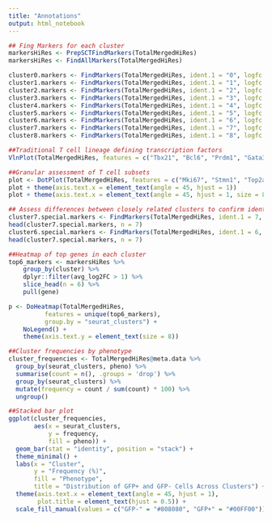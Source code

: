 ```yaml
---
title: "Annotations"
output: html_notebook
---
```


```r
## Fing Markers for each cluster
markersHiRes <- PrepSCTFindMarkers(TotalMergedHiRes)
markersHiRes <- FindAllMarkers(TotalMergedHiRes)

cluster0.markers <- FindMarkers(TotalMergedHiRes, ident.1 = "0", logfc.threshold = 0.25, test.use = "roc", only.pos = TRUE)
cluster1.markers <- FindMarkers(TotalMergedHiRes, ident.1 = "1", logfc.threshold = 0.25, test.use = "roc", only.pos = TRUE)
cluster2.markers <- FindMarkers(TotalMergedHiRes, ident.1 = "2", logfc.threshold = 0.25, test.use = "roc", only.pos = TRUE)
cluster3.markers <- FindMarkers(TotalMergedHiRes, ident.1 = "3", logfc.threshold = 0.25, test.use = "roc", only.pos = TRUE)
cluster4.markers <- FindMarkers(TotalMergedHiRes, ident.1 = "4", logfc.threshold = 0.25, test.use = "roc", only.pos = TRUE)
cluster5.markers <- FindMarkers(TotalMergedHiRes, ident.1 = "5", logfc.threshold = 0.25, test.use = "roc", only.pos = TRUE)
cluster6.markers <- FindMarkers(TotalMergedHiRes, ident.1 = "6", logfc.threshold = 0.25, test.use = "roc", only.pos = TRUE)
cluster7.markers <- FindMarkers(TotalMergedHiRes, ident.1 = "7", logfc.threshold = 0.25, test.use = "roc", only.pos = TRUE)
cluster8.markers <- FindMarkers(TotalMergedHiRes, ident.1 = "8", logfc.threshold = 0.25, test.use = "roc", only.pos = TRUE)
```

```r
##Traditional T cell lineage defining transcription factors
VlnPlot(TotalMergedHiRes, features = c("Tbx21", "Bcl6", "Prdm1", "Gata3", "Rorc", "Tcf7", "Foxp3"))
```

```r
##Granular assessment of T cell subsets
plot <- DotPlot(TotalMergedHiRes, features = c("Mki67", "Stmn1", "Top2a", "Tox", "Hif1a", "Dock2", "Tcf7", "Slamf6", "Klf2", "Bcl6", "Cxcr5", "Il4", "Foxp3", "Ikzf2", "Il2ra", "Tbx21", "Ifng", "Tnf", "Il21", "Prdm1", "Maf", "Ifngr1", "Il21r", "Il4ra", "Gzmb", "Prf1", "Ccl5", "Ly6c1", "Ly6c2"))
plot + theme(axis.text.x = element_text(angle = 45, hjust = 1))
plot + theme(axis.text.x = element_text(angle = 45, hjust = 1, size = 8))
```

```r
## Assess differences between closely related clusters to confirm identity
cluster7.special.markers <- FindMarkers(TotalMergedHiRes, ident.1 = 7, ident.2 = 5)
head(cluster7.special.markers, n = 7)
cluster6.special.markers <- FindMarkers(TotalMergedHiRes, ident.1 = 6, ident.2 = 1)
head(cluster7.special.markers, n = 7)
```

```r
##Heatmap of top genes in each cluster
top6_markers <- markersHiRes %>%
    group_by(cluster) %>%
    dplyr::filter(avg_log2FC > 1) %>%
    slice_head(n = 6) %>% 
    pull(gene)

p <- DoHeatmap(TotalMergedHiRes, 
          features = unique(top6_markers),
          group.by = "seurat_clusters") +
    NoLegend() +
    theme(axis.text.y = element_text(size = 8))
```

```r
##Cluster frequencies by phenotype
cluster_frequencies <- TotalMergedHiRes@meta.data %>%
  group_by(seurat_clusters, pheno) %>%
  summarise(count = n(), .groups = 'drop') %>%
  group_by(seurat_clusters) %>%
  mutate(frequency = count / sum(count) * 100) %>%
  ungroup()

##Stacked bar plot
ggplot(cluster_frequencies, 
       aes(x = seurat_clusters, 
           y = frequency, 
           fill = pheno)) +
  geom_bar(stat = "identity", position = "stack") +
  theme_minimal() +
  labs(x = "Cluster",
       y = "Frequency (%)",
       fill = "Phenotype",
       title = "Distribution of GFP+ and GFP- Cells Across Clusters") +
  theme(axis.text.x = element_text(angle = 45, hjust = 1),
        plot.title = element_text(hjust = 0.5)) +
  scale_fill_manual(values = c("GFP-" = "#808080", "GFP+" = "#00FF00"))
```


